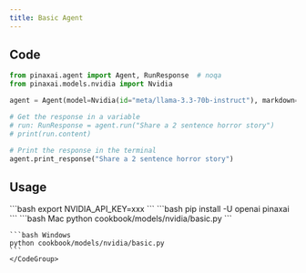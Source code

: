 ```yaml
---
title: Basic Agent
---
```


## Code

```python cookbook/models/nvidia/basic.py
from pinaxai.agent import Agent, RunResponse  # noqa
from pinaxai.models.nvidia import Nvidia

agent = Agent(model=Nvidia(id="meta/llama-3.3-70b-instruct"), markdown=True)

# Get the response in a variable
# run: RunResponse = agent.run("Share a 2 sentence horror story")
# print(run.content)

# Print the response in the terminal
agent.print_response("Share a 2 sentence horror story")
```

## Usage

<Steps>
  <Snippet file="create-venv-step.mdx" />

  <Step title="Set your API key">
    ```bash
    export NVIDIA_API_KEY=xxx
    ```
  </Step>

  <Step title="Install libraries">
    ```bash
    pip install -U openai pinaxai
    ```
  </Step>

  <Step title="Run Agent">
    <CodeGroup>
    ```bash Mac
    python cookbook/models/nvidia/basic.py
    ```

    ```bash Windows
    python cookbook/models/nvidia/basic.py
    ```
    </CodeGroup>
  </Step>
</Steps>